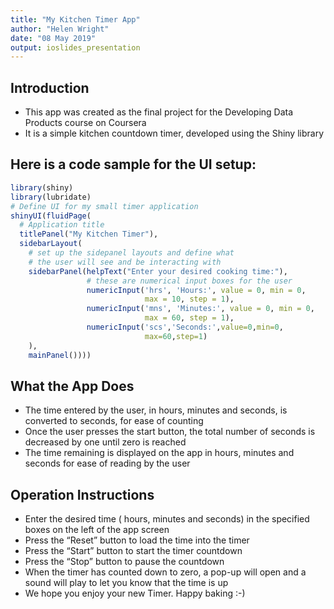 ---
title: "My Kitchen Timer App"
author: "Helen Wright"
date: "08 May 2019"
output: ioslides_presentation
---

## Introduction

- This app was created as the final project for the Developing Data Products course on Coursera
- It is a simple kitchen countdown timer, developed using the Shiny library

## Here is a code sample for the UI setup:
```{r sample, warning = FALSE, message = FALSE, echo = TRUE, results = 'hide', tidy=TRUE}
library(shiny)
library(lubridate)
# Define UI for my small timer application
shinyUI(fluidPage(
  # Application title
  titlePanel("My Kitchen Timer"),
  sidebarLayout(
    # set up the sidepanel layouts and define what 
    # the user will see and be interacting with
    sidebarPanel(helpText("Enter your desired cooking time:"),     
                 # these are numerical input boxes for the user
                 numericInput('hrs', 'Hours:', value = 0, min = 0, 
                              max = 10, step = 1),
                 numericInput('mns', 'Minutes:', value = 0, min = 0, 
                              max = 60, step = 1),
                 numericInput('scs','Seconds:',value=0,min=0,
                              max=60,step=1)
    ),
    mainPanel())))
```

## What the App Does

- The time entered by the user, in hours, minutes and seconds, is converted to seconds, for ease of counting
- Once the user presses the start button, the total number of seconds is decreased by one until zero is reached
- The time remaining is displayed on the app in hours, minutes and seconds for ease of reading by the user

## Operation Instructions

- Enter the desired time ( hours, minutes and seconds) in the specified boxes on the left of the app screen
- Press the "Reset" button to load the time into the timer
- Press the "Start" button to start the timer countdown
- Press the "Stop" button to pause the countdown
- When the timer has counted down to zero, a pop-up will open and a sound will play to let you know that the time is up
- We hope you enjoy your new Timer. Happy baking :-)


